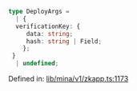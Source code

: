 ```ts
type DeployArgs = 
  | {
  verificationKey: {
     data: string;
     hash: string | Field;
    };
 }
  | undefined;
```

Defined in: [lib/mina/v1/zkapp.ts:1173](https://github.com/o1-labs/o1js/blob/df1ff77af12d7cbbed4a6167f02815fad4f0dceb/src/lib/mina/v1/zkapp.ts#L1173)
